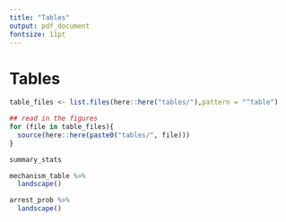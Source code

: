 ```yaml
---
title: "Tables"
output: pdf_document
fontsize: 11pt
---
```


<!-- ```{r setup, include=FALSE} -->
<!-- knitr::opts_chunk$set(echo = F, message = F, warning = F) -->
<!-- knitr::opts_knit$set(root.dir = rprojroot::find_rstudio_root_file()) -->
<!-- library(kableExtra) -->
<!-- ``` -->

\FloatBarrier
# Tables

```r

table_files <- list.files(here::here("tables/"),pattern = "^table")

## read in the figures
for (file in table_files){
  source(here::here(paste0("tables/", file)))
}
```


```r
summary_stats
```

\afterpage{
\newgeometry{left=1cm,top=1.5cm}
```r
main_results %>% 
  landscape() 
```
\clearpage 
\restoregeometry} 

```r
mechanism_table %>% 
  landscape() 
```


```r
arrest_prob %>% 
  landscape()
```



